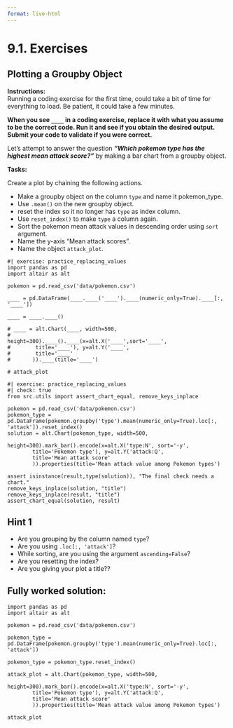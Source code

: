 ```yaml
---
format: live-html
---
```


<script src='../../src/quiz.js'></script>

# 9.1. Exercises

## Plotting a Groupby Object

**Instructions:**    
Running a coding exercise for the first time, could take a bit of time for everything to load.  Be patient, it could take a few minutes. 

**When you see `____` in a coding exercise, replace it with what you assume to be the correct code.  Run it and see if you obtain the desired output.  Submit your code to validate if you were correct.**

Let's attempt to answer the question ***"Which pokemon type has the highest mean attack score?"*** by making a bar chart from a groupby object.

**Tasks:**

Create a plot by chaining the following actions.

- Make a groupby object on the column `type` and name it pokemon_type.
- Use `.mean()` on the new groupby object.
- reset the index so it no longer has `type` as index column.
- Use `reset_index()` to make `type` a column again.
- Sort the pokemon mean attack values in descending order using `sort` argument.
- Name the y-axis "Mean attack scores".
- Name the object `attack_plot`.

```pyodide
#| exercise: practice_replacing_values
import pandas as pd
import altair as alt

pokemon = pd.read_csv('data/pokemon.csv')

____ = pd.DataFrame(____.____('____').____(numeric_only=True).____[:, '____'])

____ = ____.____()

# ____ = alt.Chart(____, width=500,
#                        height=300).____().____(x=alt.X('____',sort='____',
#        title='____'), y=alt.Y('____',
#        title='____'
#       )).____(title='____')

# attack_plot
```

```pyodide
#| exercise: practice_replacing_values
#| check: true
from src.utils import assert_chart_equal, remove_keys_inplace

pokemon = pd.read_csv('data/pokemon.csv')
pokemon_type = pd.DataFrame(pokemon.groupby('type').mean(numeric_only=True).loc[:, 'attack']).reset_index()
solution = alt.Chart(pokemon_type, width=500,
                        height=300).mark_bar().encode(x=alt.X('type:N', sort='-y',
        title='Pokemon type'), y=alt.Y('attack:Q',
        title='Mean attack score'
        )).properties(title='Mean attack value among Pokemon types')

assert isinstance(result,type(solution)), "The final check needs a chart."
remove_keys_inplace(solution, "title")
remove_keys_inplace(result, "title")
assert_chart_equal(solution, result)
```

:::: { .hint exercise="practice_replacing_values"}
::: { .callout-note collapse="false"}

## Hint 1

- Are you grouping by the column named `type`? 
- Are you using `.loc[:, 'attack']`?
- While sorting, are you using the argument `ascending=False`?
- Are you resetting the index?
- Are you giving your plot a title??

:::
::::

:::: { .solution exercise="practice_replacing_values" }
::: { .callout-tip collapse="false"}

## Fully worked solution:

```pyodide
import pandas as pd
import altair as alt

pokemon = pd.read_csv('data/pokemon.csv')

pokemon_type = pd.DataFrame(pokemon.groupby('type').mean(numeric_only=True).loc[:, 'attack'])

pokemon_type = pokemon_type.reset_index()

attack_plot = alt.Chart(pokemon_type, width=500,
                        height=300).mark_bar().encode(x=alt.X('type:N', sort='-y',
        title='Pokemon type'), y=alt.Y('attack:Q',
        title='Mean attack score'
        )).properties(title='Mean attack value among Pokemon types')

attack_plot
```

:::
::::

<br>

<div id='mcq1'></div>
<script>
    generateQuiz(
        'mcq1',
        'Question 1',
        'Which Pokemon type has the highest mean attack value?',
        {
        'Steel': 'Take another look at the plot.',
        'Ground': 'Take another look at the plot.',
        'Dragon': 'Well done!',
        'Fighting': 'Take another look at the plot.',
        },
        'Dragon',
    );
</script>

